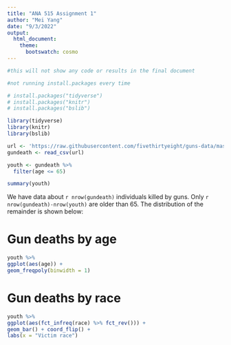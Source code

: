 ---
title: "ANA 515 Assignment 1"
author: "Mei Yang"
date: "9/3/2022"
output: 
  html_document:
    theme:
      bootswatch: cosmo
---

```{r include = FALSE}
#this will not show any code or results in the final document

#not running install.packages every time

# install.packages("tidyverse")
# install.packages("knitr")
# install.packages("bslib")


```

```{r include = FALSE}
library(tidyverse)
library(knitr)
library(bslib)

url <- 'https://raw.githubusercontent.com/fivethirtyeight/guns-data/master/full_data.csv'
gundeath <- read_csv(url)

```



```{r include = FALSE}

youth <- gundeath %>% 
  filter(age <= 65)

summary(youth)


```


We have data about `r nrow(gundeath)` individuals killed by guns. Only `r nrow(gundeath)-nrow(youth)` are older than 65. The distribution of the remainder is shown below: 

# Gun deaths by age
```{r youth-dist, echo = FALSE} 

youth %>% 
ggplot(aes(age)) + 
geom_freqpoly(binwidth = 1) 


```

# Gun deaths by race 
```{r race-dist, echo = FALSE} 
youth %>% 
ggplot(aes(fct_infreq(race) %>% fct_rev())) + 
geom_bar() + coord_flip() + 
labs(x = "Victim race") 


```








